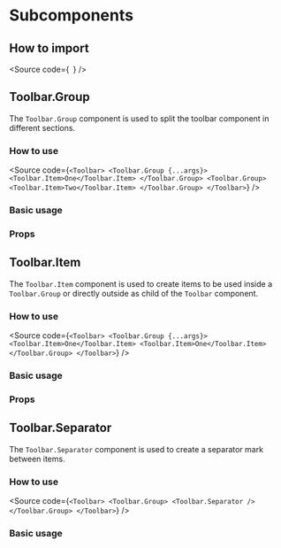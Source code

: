 

<Meta
  title="Components/Core/Layout/Toolbar/Subcomponents/Docs"
  of={GroupStories}
/>

# Subcomponents

## How to import

<Source
  code={`
`}
/>

## Toolbar.Group

The `Toolbar.Group` component is used to split the toolbar component in different sections.

### How to use

<Source
  code={`
<Toolbar>
  <Toolbar.Group {...args}>
    <Toolbar.Item>One</Toolbar.Item>
  </Toolbar.Group>
  <Toolbar.Group>
    <Toolbar.Item>Two</Toolbar.Item>
  </Toolbar.Group>
</Toolbar>
`}
/>

### Basic usage

<Canvas of={GroupStories.Group} />

### Props

<ArgTypes of={GroupStories} />

## Toolbar.Item

The `Toolbar.Item` component is used to create items to be used inside a `Toolbar.Group`
or directly outside as child of the `Toolbar` component.

### How to use

<Source
  code={`
<Toolbar>
  <Toolbar.Group {...args}>
    <Toolbar.Item>One</Toolbar.Item>
    <Toolbar.Item>One</Toolbar.Item>
  </Toolbar.Group>
</Toolbar>
`}
/>

### Basic usage

<Canvas of={ItemStories.Item} />

### Props

<ArgTypes of={ItemStories} />

## Toolbar.Separator

The `Toolbar.Separator` component is used to create a separator mark between items.

### How to use

<Source
  code={`
<Toolbar>
  <Toolbar.Group>
    <Toolbar.Separator />
  </Toolbar.Group>
</Toolbar>
`}
/>

### Basic usage

<Canvas of={SeparatorStories.Separator} />
